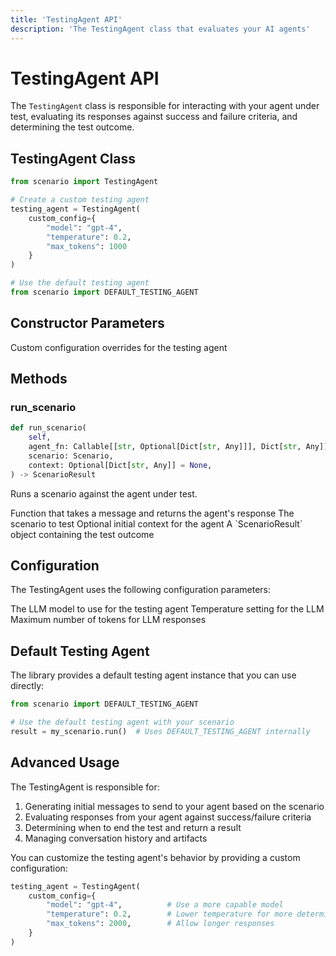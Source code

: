 ```yaml
---
title: 'TestingAgent API'
description: 'The TestingAgent class that evaluates your AI agents'
---
```


# TestingAgent API

The `TestingAgent` class is responsible for interacting with your agent under test, evaluating its responses against success and failure criteria, and determining the test outcome.

## TestingAgent Class

```python
from scenario import TestingAgent

# Create a custom testing agent
testing_agent = TestingAgent(
    custom_config={
        "model": "gpt-4",
        "temperature": 0.2,
        "max_tokens": 1000
    }
)

# Use the default testing agent
from scenario import DEFAULT_TESTING_AGENT
```

## Constructor Parameters

<ParamField path="custom_config" type="Dict[str, Any]" optional>
  Custom configuration overrides for the testing agent
</ParamField>

## Methods

### run_scenario

```python
def run_scenario(
    self,
    agent_fn: Callable[[str, Optional[Dict[str, Any]]], Dict[str, Any]],
    scenario: Scenario,
    context: Optional[Dict[str, Any]] = None,
) -> ScenarioResult
```

Runs a scenario against the agent under test.

<ParamField path="agent_fn" type="Callable" required>
  Function that takes a message and returns the agent's response
</ParamField>

<ParamField path="scenario" type="Scenario" required>
  The scenario to test
</ParamField>

<ParamField path="context" type="Dict[str, Any]" optional>
  Optional initial context for the agent
</ParamField>

<ResponseField name="Returns" type="ScenarioResult">
  A `ScenarioResult` object containing the test outcome
</ResponseField>

## Configuration

The TestingAgent uses the following configuration parameters:

<ParamField path="model" type="string" default="gpt-3.5-turbo">
  The LLM model to use for the testing agent
</ParamField>

<ParamField path="temperature" type="float" default="0.7">
  Temperature setting for the LLM
</ParamField>

<ParamField path="max_tokens" type="int" default="1000">
  Maximum number of tokens for LLM responses
</ParamField>

## Default Testing Agent

The library provides a default testing agent instance that you can use directly:

```python
from scenario import DEFAULT_TESTING_AGENT

# Use the default testing agent with your scenario
result = my_scenario.run()  # Uses DEFAULT_TESTING_AGENT internally
```

## Advanced Usage

The TestingAgent is responsible for:

1. Generating initial messages to send to your agent based on the scenario
2. Evaluating responses from your agent against success/failure criteria
3. Determining when to end the test and return a result
4. Managing conversation history and artifacts

You can customize the testing agent's behavior by providing a custom configuration:

```python
testing_agent = TestingAgent(
    custom_config={
        "model": "gpt-4",          # Use a more capable model
        "temperature": 0.2,        # Lower temperature for more deterministic testing
        "max_tokens": 2000,        # Allow longer responses
    }
)
```
